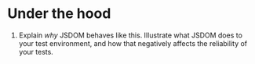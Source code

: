 # Under the hood

1. Explain _why_ JSDOM behaves like this. Illustrate what JSDOM does to your test environment, and how that negatively affects the reliability of your tests.
